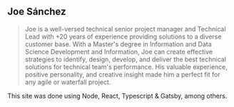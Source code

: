 ## Joe Sánchez

> Joe is a well-versed technical senior project manager and Technical Lead with +20 years of experience providing solutions to a diverse customer base. With a Master's degree in Information and Data Science Development and Information, Joe can create effective strategies to identify, design, develop, and deliver the best technical solutions for technical team's performance. His valuable experience, positive personality, and creative insight made him a perfect fit for any agile or waterfall project. 

This site was done using Node, React, Typescript & Gatsby, among others.